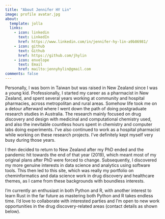 ```yaml
---
title: "About Jennifer HY Lin"
image: profile avatar.jpg
about:
  template: jolla
  links:
    - icon: linkedin
      text: LinkedIn
      href: https://www.linkedin.com/in/jennifer-hy-lin-a9b86981/
    - icon: github
      text: Github
      href: https://github.com/jhylin
    - icon: envelope
      text: Email
      href: mailto:jennyhylin@gmail.com
comments: false
---
```


Personally, I was born in Taiwan but was raised in New Zealand since I was a young kid. Professionally, I started my career as a pharmacist in New Zealand, and spent several years working at community and hospital pharmacies, across metropolitan and rural areas. Somehow life took me on a detour afterward where I went down the path of doing postgraduate research studies in Australia. The research mainly focused on drug discovery and design with medicinal and computational chemistry used, and also the inevitable countless hours spent in chemistry and computer labs doing experiments. I've also continued to work as a hospital pharmacist while working on these research projects. I've definitely kept myself very busy during those years.

I then decided to return to New Zealand after my PhD ended and the pandemic hit towards the end of that year (2019), which meant most of my original plans after PhD were forced to change. Subsequently, I discovered my more genuine interests in data science and analytics using software tools. This then led to this site, which was really my portfolio on cheminformatics and data science work in drug discovery and healthcare themes, as I came from these backgrounds with boundless interests.

I'm currently an enthusiast in both Python and R, with another interest to learn Rust in the far future as mastering both Python and R takes endless time. I'd love to collaborate with interested parties and I'm open to new work opportunities in the drug discovery-related areas (contact details as shown below).
